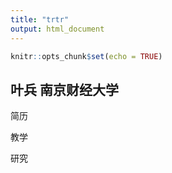 ```yaml
---
title: "trtr"
output: html_document
---
```


```r
knitr::opts_chunk$set(echo = TRUE)
```

## 叶兵  南京财经大学  

简历  

教学  

研究  